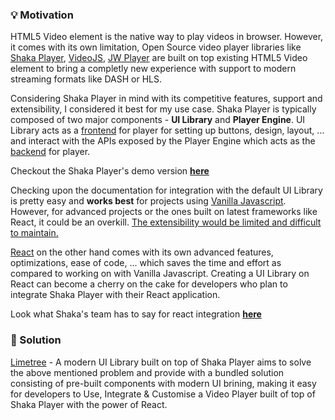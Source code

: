 
### 💡 Motivation

HTML5 Video element is the native way to play videos in browser. However, it comes with its own limitation, Open Source video player libraries like [Shaka Player](https://github.com/shaka-project/shaka-player/), [VideoJS](https://github.com/videojs/video.js), [JW Player](https://github.com/jwplayer/jwplayer) are built on top existing HTML5 Video element to bring a completly new experience with support to modern streaming formats like DASH or HLS.

Considering Shaka Player in mind with its competitive features, support and extensibility, I considered it best for my use case. Shaka Player is typically composed of two major components - **UI Library** and **Player Engine**. UI Library acts as a <u>frontend</u> for player for setting up buttons, design, layout, ... and interact with the APIs exposed by the Player Engine which acts as the <u>backend</u> for player.

<Callout type="info" emoji="👉">
  Checkout the Shaka Player's demo version
  <a href="https://shaka-player-demo.appspot.com/demo/#audiolang=en;textlang=en;uilang=en;asset=https://storage.googleapis.com/shaka-demo-assets/bbb-dark-truths/dash.mpd;panel=ALL_CONTENT;build=uncompiled" target="_blank"><b>here</b></a>
</Callout>

Checking upon the documentation for integration with the default UI Library is pretty easy and <b>works best</b> for projects using <u>Vanilla Javascript</u>. However, for advanced projects or the ones built on latest frameworks like React, it could be an overkill. <u>The extensibility would be limited and difficult to maintain.</u>

[React](https://reactjs.org/) on the other hand comes with its own advanced features, optimizations, ease of code, ... which saves the time and effort as compared to working on with Vanilla Javascript. Creating a UI Library on React can become a cherry on the cake for developers who plan to integrate Shaka Player with their React application. 

<Callout type="warning" emoji="ℹ️">
  Look what Shaka's team has to say for react integration
  <a href="https://github.com/shaka-project/shaka-player/#framework-integrations" target="_blank"><b>here</b></a>
</Callout>

### 💁 Solution

[Limetree](https://github.com/WINOFFRG/limetree) - A modern UI Library built on top of Shaka Player aims to solve the above mentioned problem and provide with a bundled solution consisting of pre-built components with modern UI brining, making it easy for developers to Use, Integrate & Customise a Video Player built of top of Shaka Player with the power of React.